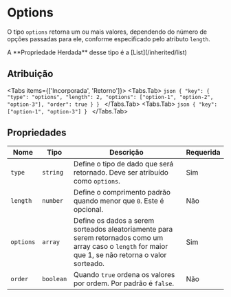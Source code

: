 # Options

O tipo `options` retorna um ou mais valores, dependendo do número de opções passadas para ele, conforme especificado pelo atributo `length`.

 
<Callout type="info" emoji="ℹ️">
  A **Propriedade Herdada** desse tipo é a [List](/inherited/list)
</Callout>


## Atribuição
 
<Tabs items={['Incorporada', 'Retorno']}>
    <Tabs.Tab>
    ```json
    {
        "key": {
            "type": "options",
            "length": 2,
            "options": ["option-1", "option-2", "option-3"],
            "order": true
        }
    }
    ```
    </Tabs.Tab>
    <Tabs.Tab>
    ```json
    {
        "key": ["option-1", "option-3"]
    }
    ```
    </Tabs.Tab>
</Tabs>



## Propriedades

| Nome          | Tipo      | Descrição   | Requerida |
| ------------- | --------- | -------- | --------- |
| `type`        | `string`  | Define o tipo de dado que será retornado. Deve ser atribuído como `options`. | Sim       |
| `length`      | `number`  | Define o comprimento padrão quando menor que `0`. Este é opcional.  | Não       |
| `options`      | `array`  | Define os dados a serem sorteados aleatoriamente para serem retornados como um array caso o `length` for maior que 1, se não retorna o valor sorteado.      | Sim       |
| `order`      | `boolean`  | Quando `true` ordena os valores por ordem. Por padrão é `false`.     | Não       |